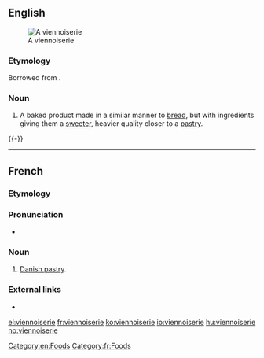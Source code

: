 ==English==
{{wikipedia}}
[[Image:Pain au chocolat Luc Viatour.jpg|thumb|right|A viennoiserie]]

===Etymology===
Borrowed from {{etyl|fr|en}} {{m|fr|viennoiserie}}.

===Noun===
{{en-noun}}

# A baked product made in a similar manner to [[bread]], but with ingredients giving them a [[sweet]]er, heavier quality closer to a [[pastry]].

{{-}}

[[Category:en:Foods]]

----

==French==
{{wikipedia|lang=fr}}

===Etymology===
{{suffix|viennois|erie|lang=fr}}

===Pronunciation===
* {{IPA|/vjɛ.nwa.zʁi/|lang=fr}}

===Noun===
{{fr-noun|f}}

# [[Danish pastry]].

===External links===
* {{R:TLFi}}

[[Category:fr:Foods]]

[[el:viennoiserie]]
[[fr:viennoiserie]]
[[ko:viennoiserie]]
[[io:viennoiserie]]
[[hu:viennoiserie]]
[[no:viennoiserie]]
